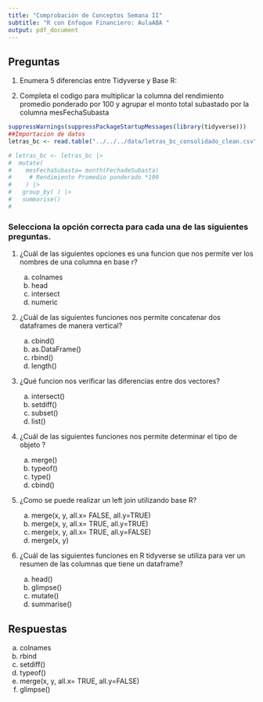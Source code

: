 ```yaml
---
title: "Comprobación de Conceptos Semana II"
subtitle: "R con Enfoque Financiero: AulaABA "
output: pdf_document
---
```


## Preguntas

1.  Enumera 5 diferencias entre Tidyverse y Base R:


2. Completa el codigo para multiplicar la columna del rendimiento promedio ponderado por 100 y agrupar el monto total subastado por la columna mesFechaSubasta

```r

suppressWarnings(suppressPackageStartupMessages(library(tidyverse)))
##Importacion de datos
letras_bc <- read.table("../../../data/letras_bc_consolidado_clean.csv")

# letras_bc <- letras_bc |>
#  mutate(
#    mesFechaSubasta= month(FechadeSubasta)
#     # Rendimiento Promedio ponderado *100
#    ) |> 
#   group_by( ) |> 
#   summarise()
#   

```



### Selecciona la opción correcta para cada una de las siguientes preguntas.

1.  ¿Cuál de las siguientes opciones es una funcion que nos permite ver los nombres de una columna en base r?

    a.  colnames
    b.  head
    c.  intersect
    d.  numeric

2.  ¿Cuál de las siguientes funciones nos permite concatenar dos dataframes de manera vertical?

    a.  cbind()
    b.  as.DataFrame()
    c.  rbind()
    d.  length()

3.  ¿Qué funcion nos verificar las diferencias entre dos vectores?

    a.  intersect()
    b.  setdiff()
    c.  subset()
    d.  list()

4.  ¿Cuál de las siguientes funciones nos permite determinar el tipo de objeto ?

    a.  merge()
    b.  typeof()
    c.  type()
    d.  cbind()

5.  ¿Como se puede realizar un left join utilizando base R?

    a.  merge(x, y, all.x= FALSE, all.y=TRUE)
    b.  merge(x, y, all.x= TRUE, all.y=TRUE)
    c.  merge(x, y, all.x= TRUE, all.y=FALSE)
    d.  merge(x, y)

6.  ¿Cuál de las siguientes funciones en R tidyverse se utiliza para ver un resumen de las columnas que tiene un dataframe?

    a.  head()
    b.  glimpse()
    c.  mutate()
    d.  summarise()



## Respuestas

a)  colnames
c)  rbind
b)  setdiff()
b)  typeof()
c)  merge(x, y, all.x= TRUE, all.y=FALSE)
b) glimpse()